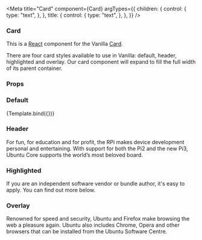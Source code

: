 

<Meta
  title="Card"
  component={Card}
  argTypes={{
    children: {
      control: {
        type: "text",
      },
    },
    title: {
      control: {
        type: "text",
      },
    },
  }}
/>


### Card

This is a [React](https://reactjs.org/) component for the Vanilla [Card](https://docs.vanillaframework.io/patterns/card/).

There are four card styles available to use in Vanilla: default, header, highlighted and overlay. Our card component will expand to fill the full width of its parent container.

### Props

<ArgsTable of={Card} />

### Default

<Canvas>
  <Story
    name="Default"
    args={{
      children:
        "If you are an independent software vendor or bundle author, it's easy to apply. You can find out more below.",
      title: "We'd love to have you join us as a partner.",
    }}
  >
    {Template.bind({})}
  </Story>
</Canvas>

### Header

<Canvas>
  <Story name="Header">
    <Card
      title="Raspberry Pi2 and Pi3"
      thumbnail="https://assets.ubuntu.com/v1/dca2e4c4-raspberry-logo.png"
    >
      For fun, for education and for profit, the RPi makes device development
      personal and entertaining. With support for both the Pi2 and the new Pi3,
      Ubuntu Core supports the world’s most beloved board.
    </Card>
  </Story>
</Canvas>

### Highlighted

<Canvas>
  <Story name="Highlighted">
    <Card title="We'd love to have you join us as a partner." highlighted>
      If you are an independent software vendor or bundle author, it's easy to
      apply. You can find out more below.
    </Card>
  </Story>
</Canvas>

### Overlay

<Canvas>
  <Story name="Overlay">
    <section
      className="p-strip--image is-light"
      style={{
        backgroundImage:
          "url('https://assets.ubuntu.com/v1/0a98afcd-screenshot_desktop.jpg')",
      }}
    >
      <Row>
        <Col size={6} emptyLarge={7}>
          <Card title="Web browsing" overlay>
            Renowned for speed and security, Ubuntu and Firefox make browsing
            the web a pleasure again. Ubuntu also includes Chrome, Opera and
            other browsers that can be installed from the Ubuntu Software
            Centre.
          </Card>
        </Col>
      </Row>
    </section>
  </Story>
</Canvas>
